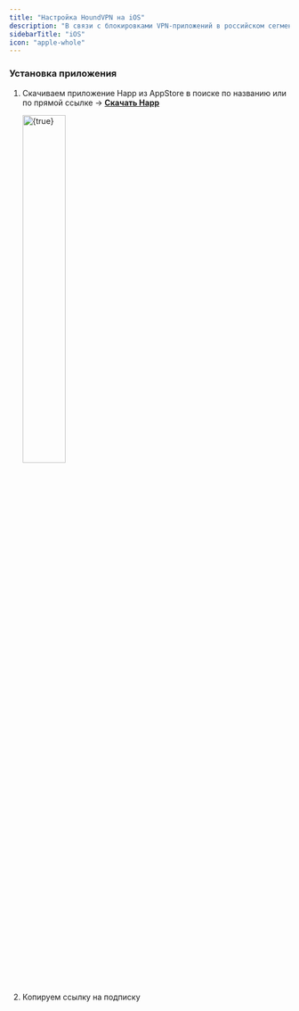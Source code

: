 ```yaml
---
title: "Настройка HoundVPN на iOS"
description: "В связи с блокировками VPN-приложений в российском сегменте App Store, перед началом настройки необходимо изменить регион учётной записи Apple на любую другую страну. Это обеспечит доступ к множеству приложений, которые в настоящее время недоступны на территории РФ.<br /><br />Процедура изменения региона занимает всего несколько минут. Мы написали для вас [подробный гайд](https://houndvpn.net)."
sidebarTitle: "iOS"
icon: "apple-whole"
---
```


### Установка приложения

1. Скачиваем приложение Happ из AppStore в поиске по названию или по прямой ссылке -\> [**Скачать Happ**](https://apps.apple.com/us/app/happ-proxy-utility/id6504287215)

   <img
     src="/images/happ.png"
     alt={true}
     title="Happ App"
     className="mr-auto"
     width="40%"
     height="auto"
   />
2. Копируем <Tooltip tip="Пример ссылки:<br />https://user.houndvpn.net/user_id">ссылку на подписку</Tooltip>